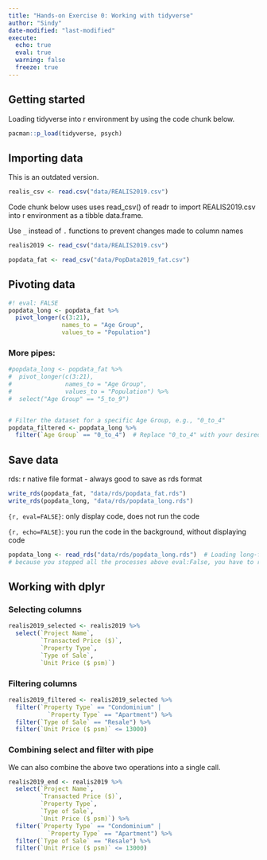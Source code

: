 ```yaml
---
title: "Hands-on Exercise 0: Working with tidyverse"
author: "Sindy"
date-modified: "last-modified"
execute:
  echo: true
  eval: true
  warning: false
  freeze: true
---
```


## Getting started

Loading tidyverse into r environment by using the code chunk below.

```r
pacman::p_load(tidyverse, psych)
```

## Importing data

This is an outdated version.

```r
realis_csv <- read.csv("data/REALIS2019.csv")
```

Code chunk below uses uses read_csv() of readr to import REALIS2019.csv into r environment as a tibble data.frame.

Use `_` instead of `.` functions to prevent changes made to column names

```r
realis2019 <- read_csv("data/REALIS2019.csv")
```

```r
popdata_fat <- read_csv("data/PopData2019_fat.csv")
```

## Pivoting data

```r
#! eval: FALSE
popdata_long <- popdata_fat %>%
  pivot_longer(c(3:21),
               names_to = "Age Group",
               values_to = "Population")
```

### More pipes:

```r
#popdata_long <- popdata_fat %>%
#  pivot_longer(c(3:21),
#               names_to = "Age Group",
#               values_to = "Population") %>%
#  select("Age Group" == "5_to_9")


# Filter the dataset for a specific Age Group, e.g., "0_to_4"
popdata_filtered <- popdata_long %>%
  filter(`Age Group` == "0_to_4")  # Replace "0_to_4" with your desired age group
```

## Save data

rds: r native file format - always good to save as rds format

```r
write_rds(popdata_fat, "data/rds/popdata_fat.rds")
write_rds(popdata_long, "data/rds/popdata_long.rds")
```

`{r, eval=FALSE}`: only display code, does not run the code

`{r, echo=FALSE}`: you run the code in the background, without displaying code

```r
popdata_long <- read_rds("data/rds/popdata_long.rds")  # Loading long-format population data
# because you stopped all the processes above eval:False, you have to read the processed file again. 
```

## Working with dplyr

### Selecting columns

```r
realis2019_selected <- realis2019 %>%
  select(`Project Name`,
         `Transacted Price ($)`,
         `Property Type`,
         `Type of Sale`,
         `Unit Price ($ psm)`)
```

### Filtering columns

```r
realis2019_filtered <- realis2019_selected %>%
  filter(`Property Type` == "Condominium" |
           `Property Type` == "Apartment") %>%
  filter(`Type of Sale` == "Resale") %>%
  filter(`Unit Price ($ psm)` <= 13000)
```

### Combining select and filter with pipe

We can also combine the above two operations into a single call.

```r
realis2019_end <- realis2019 %>%
  select(`Project Name`,
         `Transacted Price ($)`,
         `Property Type`,
         `Type of Sale`,
         `Unit Price ($ psm)`) %>%
  filter(`Property Type` == "Condominium" |
           `Property Type` == "Apartment") %>%
  filter(`Type of Sale` == "Resale") %>%
  filter(`Unit Price ($ psm)` <= 13000)
```
